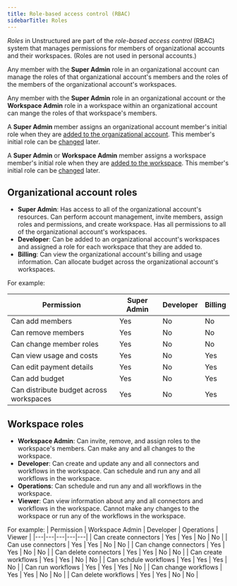 ```yaml
---
title: Role-based access control (RBAC)
sidebarTitle: Roles
---
```


_Roles_ in Unstructured are part of the _role-based access control_ (RBAC) system that manages permissions for members of 
organizational accounts and their workspaces. (Roles are not used in personal accounts.)

Any member with the **Super Admin** role in an organizational account can manage the roles of that organizational account's members and the roles of the 
members of the organizational account's workspaces. 

Any member with the **Super Admin** role in an organizational account or the **Workspace Admin** role in a workspace within an 
organizational account can mange the roles of that workspace's members.

A **Super Admin** member assigns an organizational account member's initial role when they are [added to the organizational account](/ui/account/organizations#add-a-member-to-an-organizational-account). This member's 
initial role can be [changed](/ui/account/organizations#change-an-organizational-account-role-for-a-member) later.

A **Super Admin** or **Workspace Admin** member assigns a workspace member's initial role when they are [added to the workspace](/ui/account/workspaces#add-a-member-to-a-workspace). This 
member's initial role can be [changed](/ui/account/workspaces#change-a-workspace-role-for-a-member) later.

## Organizational account roles 

- **Super Admin**: Has access to all of the organizational account's resources. Can perform account management, invite members, assign roles and permissions, and create workspace. Has all permissions to all of the organizational account's workspaces. 
- **Developer**: Can be added to an organizational account's workspaces and assigned a role for each workspace that they are added to. 
- **Billing**: Can view the organizational account's billing and usage information. Can allocate budget across the organizational account's workspaces.

For example:

| Permission | Super Admin | Developer | Billing |
|---|---|---|---|
| Can add members | <span class="yes-label">Yes</span> | <span class="no-label">No</span> | <span class="no-label">No</span> |
| Can remove members | <span class="yes-label">Yes</span> | <span class="no-label">No</span> | <span class="no-label">No</span> |
| Can change member roles | <span class="yes-label">Yes</span> | <span class="no-label">No</span> | <span class="no-label">No</span> |
| Can view usage and costs | <span class="yes-label">Yes</span> | <span class="no-label">No</span> | <span class="yes-label">Yes</span> |
| Can edit payment details | <span class="yes-label">Yes</span> | <span class="no-label">No</span> | <span class="yes-label">Yes</span> |
| Can add budget | <span class="yes-label">Yes</span> | <span class="no-label">No</span> | <span class="yes-label">Yes</span> |
| Can distribute budget across workspaces | <span class="yes-label">Yes</span> | <span class="no-label">No</span> | <span class="yes-label">Yes</span> |

## Workspace roles

- **Workspace Admin**: Can invite, remove, and assign roles to the workspace's members. Can make any and all changes to the workspace.
- **Developer**: Can create and update any and all connectors and workflows in the workspace. Can schedule and run any and all workflows in the workspace.
- **Operations**: Can schedule and run any and all workflows in the workspace. 
- **Viewer**: Can view information about any and all connectors and workflows in the workspace. Cannot make any changes to the workspace or run any of the workflows in the workspace.

For example:
| Permission | Workspace Admin | Developer | Operations | Viewer |
|---|---|---|---|---|
| Can create connectors | <span class="yes-label">Yes</span> | <span class="yes-label">Yes</span> | <span class="no-label">No</span> | <span class="no-label">No</span> |
| Can use connectors | <span class="yes-label">Yes</span> | <span class="yes-label">Yes</span> | <span class="no-label">No</span> | <span class="no-label">No</span> |
| Can change connectors | <span class="yes-label">Yes</span> | <span class="yes-label">Yes</span> | <span class="no-label">No</span> | <span class="no-label">No</span> |
| Can delete connectors | <span class="yes-label">Yes</span> | <span class="yes-label">Yes</span> | <span class="no-label">No</span> | <span class="no-label">No</span> |
| Can create workflows | <span class="yes-label">Yes</span> | <span class="yes-label">Yes</span> | <span class="no-label">No</span> | <span class="no-label">No</span> |
| Can schdule workflows | <span class="yes-label">Yes</span> | <span class="yes-label">Yes</span> | <span class="yes-label">Yes</span> | <span class="no-label">No</span> |
| Can run workflows | <span class="yes-label">Yes</span> | <span class="yes-label">Yes</span> | <span class="yes-label">Yes</span> | <span class="no-label">No</span> |
| Can change workflows | <span class="yes-label">Yes</span> | <span class="yes-label">Yes</span> | <span class="no-label">No</span> | <span class="no-label">No</span> |
| Can delete workflows | <span class="yes-label">Yes</span> | <span class="yes-label">Yes</span> | <span class="no-label">No</span> | <span class="no-label">No</span> |
